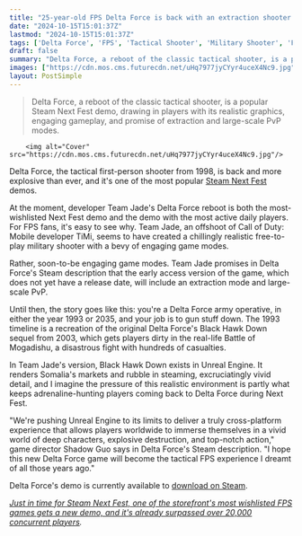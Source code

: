 ```yaml
---
title: "25-year-old FPS Delta Force is back with an extraction shooter revival that's already tearing up the Steam Next Fest charts"
date: "2024-10-15T15:01:37Z"
lastmod: "2024-10-15T15:01:37Z"
tags: ['Delta Force', 'FPS', 'Tactical Shooter', 'Military Shooter', 'Free-to-Play', 'Steam', 'Steam Next Fest', 'Unreal Engine', 'Early Access']
draft: false
summary: "Delta Force, a reboot of the classic tactical shooter, is a popular Steam Next Fest demo, drawing in players with its realistic graphics, engaging gameplay, and promise of extraction and large-scale PvP modes."
images: ["https://cdn.mos.cms.futurecdn.net/uHq7977jyCYyr4uceX4Nc9.jpg"]
layout: PostSimple
---
```

> Delta Force, a reboot of the classic tactical shooter, is a popular Steam Next Fest demo, drawing in players with its realistic graphics, engaging gameplay, and promise of extraction and large-scale PvP modes.


        <img alt="Cover" src="https://cdn.mos.cms.futurecdn.net/uHq7977jyCYyr4uceX4Nc9.jpg"/>
        
Delta Force, the tactical first-person shooter from 1998, is back and more explosive than ever, and it's one of the most popular [Steam Next Fest](https://www.gamesradar.com/tag/steam-next-fest/) demos.

At the moment, developer Team Jade's Delta Force reboot is both the most-wishlisted Next Fest demo and the demo with the most active daily players. For FPS fans, it's easy to see why. Team Jade, an offshoot of Call of Duty: Mobile developer TiMi, seems to have created a chillingly realistic free-to-play military shooter with a bevy of engaging game modes.

Rather, soon-to-be engaging game modes. Team Jade promises in Delta Force's Steam description that the early access version of the game, which does not yet have a release date, will include an extraction mode and large-scale PvP.

Until then, the story goes like this: you're a Delta Force army operative, in either the year 1993 or 2035, and your job is to gun stuff down. The 1993 timeline is a recreation of the original Delta Force's Black Hawk Down sequel from 2003, which gets players dirty in the real-life Battle of Mogadishu, a disastrous fight with hundreds of casualties.

In Team Jade's version, Black Hawk Down exists in Unreal Engine. It renders Somalia's markets and rubble in steaming, excruciatingly vivid detail, and I imagine the pressure of this realistic environment is partly what keeps adrenaline-hunting players coming back to Delta Force during Next Fest.

"We're pushing Unreal Engine to its limits to deliver a truly cross-platform experience that allows players worldwide to immerse themselves in a vivid world of deep characters, explosive destruction, and top-notch action," game director Shadow Guo says in Delta Force's Steam description. "I hope this new Delta Force game will become the tactical FPS experience I dreamt of all those years ago."

Delta Force's demo is currently available to [download on Steam](https://store.steampowered.com/app/2507950/Delta_Force/).

[<u><em>Just in time for Steam Next Fest, one of the storefront's most wishlisted FPS games gets a new demo, and it's already surpassed over 20,000 concurrent players</em></u>](https://www.gamesradar.com/games/fps/just-in-time-for-steam-next-fest-one-of-the-storefronts-most-wishlisted-fps-games-gets-a-new-demo-and-its-already-surpassed-over-20-000-concurrent-players/)*.*
        